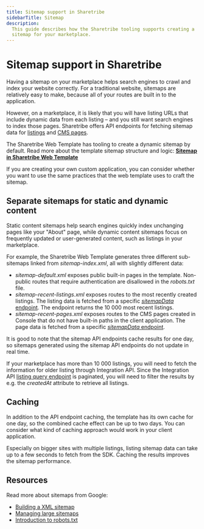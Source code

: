 ```yaml
---
title: Sitemap support in Sharetribe
sidebarTitle: Sitemap
description:
  This guide describes how the Sharetribe tooling supports creating a
  sitemap for your marketplace.
---
```



# Sitemap support in Sharetribe

Having a sitemap on your marketplace helps search engines to crawl and
index your website correctly. For a traditional website, sitemaps are
relatively easy to make, because all of your routes are built in to the
application.

However, on a marketplace, it is likely that you will have listing URLs
that include dynamic data from each listing – and you still want search
engines to index those pages. Sharetribe offers API endpoints for
fetching sitemap data for
[listings](https://www.sharetribe.com/api-reference/marketplace.html#query-list-of-listings)
and
[CMS pages](https://www.sharetribe.com/api-reference/marketplace.html#query-list-of-assets).

<Callout type="info">

The Sharetribe Web Template has tooling to create a dynamic sitemap by
default. Read more about the template sitemap structure and logic:
**[Sitemap in Sharetribe Web Template](/template/analytics/sitemap-in-template/)**

</Callout>

If you are creating your own custom application, you can consider
whether you want to use the same practices that the web template uses to
craft the sitemap.

## Separate sitemaps for static and dynamic content

Static content sitemaps help search engines quickly index unchanging
pages like your "About" page, while dynamic content sitemaps focus on
frequently updated or user-generated content, such as listings in your
marketplace.

For example, the Sharetribe Web Template generates three different
sub-sitemaps linked from _sitemap-index.xml_, all with slightly
different data:

- _sitemap-default.xml_ exposes public built-in pages in the template.
  Non-public routes that require authentication are disallowed in the
  _robots.txt_ file.
- _sitemap-recent-listings.xml_ exposes routes to the most recently
  created listings. The listing data is fetched from a specific
  [_sitemapData_ endpoint](https://www.sharetribe.com/api-reference/marketplace.html#query-list-of-listings).
  The endpoint returns the 10 000 most recent listings.
- _sitemap-recent-pages.xml_ exposes routes to the CMS pages created in
  Console that do not have built-in paths in the client application. The
  page data is fetched from a specific
  [_sitemapData_ endpoint](https://www.sharetribe.com/api-reference/marketplace.html#query-list-of-assets).

It is good to note that the sitemap API endpoints cache results for one
day, so sitemaps generated using the sitemap API endpoints do not update
in real time.

If your marketplace has more than 10 000 listings, you will need to
fetch the information for older listing through Integration API. Since
the Integration API
[listing query endpoint](https://www.sharetribe.com/api-reference/integration.html#query-listings)
is paginated, you will need to filter the results by e.g. the
_createdAt_ attribute to retrieve all listings.

## Caching

In addition to the API endpoint caching, the template has its own cache
for one day, so the combined cache effect can be up to two days. You can
consider what kind of caching approach would work in your client
application.

Especially on bigger sites with multiple listings, listing sitemap data
can take up to a few seconds to fetch from the SDK. Caching the results
improves the sitemap performance.

## Resources

Read more about sitemaps from Google:

- [Building a XML sitemap](https://developers.google.com/search/docs/crawling-indexing/sitemaps/build-sitemap#xml)
- [Managing large sitemaps](https://developers.google.com/search/docs/crawling-indexing/sitemaps/large-sitemaps)
- [Introduction to robots.txt](https://developers.google.com/search/docs/crawling-indexing/robots/intro)
